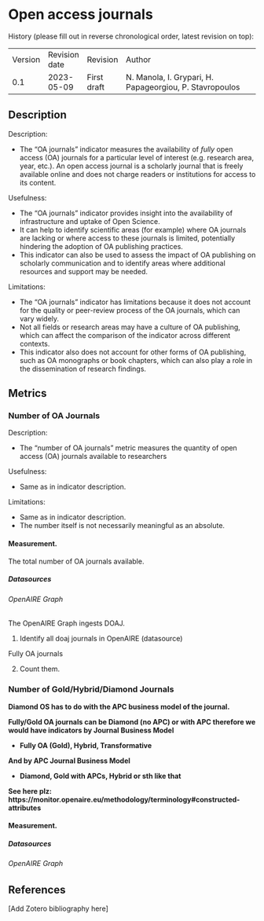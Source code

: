 # Open access journals {#open-access-journals .unnumbered}

History (please fill out in reverse chronological order, latest revision on top):

|         |               |             |                                                         |
|---------|---------------|-------------|---------------------------------------------------------|
| Version | Revision date | Revision    | Author                                                  |
| 0.1     | 2023-05-09    | First draft | N. Manola, I. Grypari, H. Papageorgiou, P. Stavropoulos |

## Description

Description:

-   The "OA journals" indicator measures the availability of *fully* open access (OA) journals for a particular level of interest (e.g. research area, year, etc.). An open access journal is a scholarly journal that is freely available online and does not charge readers or institutions for access to its content.

Usefulness:

-   The "OA journals" indicator provides insight into the availability of infrastructure and uptake of Open Science.
-   It can help to identify scientific areas (for example) where OA journals are lacking or where access to these journals is limited, potentially hindering the adoption of OA publishing practices.
-   This indicator can also be used to assess the impact of OA publishing on scholarly communication and to identify areas where additional resources and support may be needed.

Limitations:

-   The "OA journals" indicator has limitations because it does not account for the quality or peer-review process of the OA journals, which can vary widely.
-   Not all fields or research areas may have a culture of OA publishing, which can affect the comparison of the indicator across different contexts.
-   This indicator also does not account for other forms of OA publishing, such as OA monographs or book chapters, which can also play a role in the dissemination of research findings.

## Metrics

### Number of OA Journals

Description:

-   The "number of OA journals" metric measures the quantity of open access (OA) journals available to researchers

Usefulness:

-   Same as in indicator description.

Limitations:

-   Same as in indicator description.
-   The number itself is not necessarily meaningful as an absolute.

#### Measurement.

The total number of OA journals available.

##### Datasources

###### OpenAIRE Graph

The OpenAIRE Graph ingests DOAJ.

1.  Identify all doaj journals in OpenAIRE (datasource)

Fully OA journals

2.  Count them.

### Number of Gold/Hybrid/Diamond Journals

**Diamond OS has to do with the APC business model of the journal.**

**Fully/Gold OA journals can be Diamond (no APC) or with APC therefore we would have indicators by Journal Business Model**

-   **Fully OA (Gold), Hybrid, Transformative**

**And by APC Journal Business Model**

-   **Diamond, Gold with APCs, Hybrid or sth like that**

**See here plz: https://monitor.openaire.eu/methodology/terminology\#constructed-attributes**

#### Measurement.

##### Datasources

###### OpenAIRE Graph

## References

\[Add Zotero bibliography here\]
